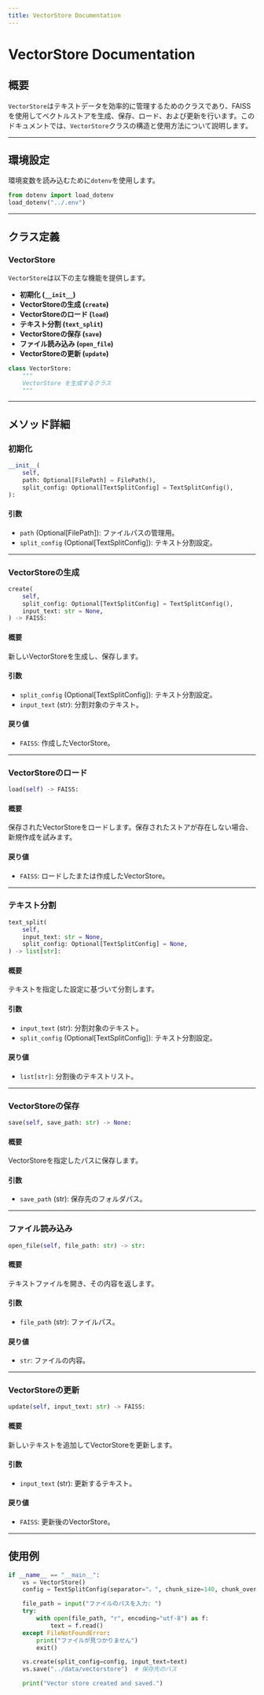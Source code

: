 ```yaml
---
title: VectorStore Documentation
---
```


# VectorStore Documentation

## 概要

`VectorStore`はテキストデータを効率的に管理するためのクラスであり、FAISSを使用してベクトルストアを生成、保存、ロード、および更新を行います。このドキュメントでは、`VectorStore`クラスの構造と使用方法について説明します。

---

## 環境設定

環境変数を読み込むために`dotenv`を使用します。

```python
from dotenv import load_dotenv
load_dotenv("../.env")
```

---

## クラス定義

### VectorStore
`VectorStore`は以下の主な機能を提供します。

- **初期化 (`__init__`)**
- **VectorStoreの生成 (`create`)**
- **VectorStoreのロード (`load`)**
- **テキスト分割 (`text_split`)**
- **VectorStoreの保存 (`save`)**
- **ファイル読み込み (`open_file`)**
- **VectorStoreの更新 (`update`)**

```python
class VectorStore:
    """
    VectorStore を生成するクラス
    """
```

---

## メソッド詳細

### 初期化

```python
__init__(
    self,
    path: Optional[FilePath] = FilePath(),
    split_config: Optional[TextSplitConfig] = TextSplitConfig(),
):
```

#### 引数
- `path` (Optional[FilePath]): ファイルパスの管理用。
- `split_config` (Optional[TextSplitConfig]): テキスト分割設定。

---

### VectorStoreの生成

```python
create(
    self,
    split_config: Optional[TextSplitConfig] = TextSplitConfig(),
    input_text: str = None,
) -> FAISS:
```

#### 概要

新しいVectorStoreを生成し、保存します。

#### 引数
- `split_config` (Optional[TextSplitConfig]): テキスト分割設定。
- `input_text` (str): 分割対象のテキスト。

#### 戻り値
- `FAISS`: 作成したVectorStore。

---

### VectorStoreのロード

```python
load(self) -> FAISS:
```

#### 概要

保存されたVectorStoreをロードします。保存されたストアが存在しない場合、新規作成を試みます。

#### 戻り値
- `FAISS`: ロードしたまたは作成したVectorStore。

---

### テキスト分割

```python
text_split(
    self,
    input_text: str = None,
    split_config: Optional[TextSplitConfig] = None,
) -> list[str]:
```

#### 概要

テキストを指定した設定に基づいて分割します。

#### 引数
- `input_text` (str): 分割対象のテキスト。
- `split_config` (Optional[TextSplitConfig]): テキスト分割設定。

#### 戻り値
- `list[str]`: 分割後のテキストリスト。

---

### VectorStoreの保存

```python
save(self, save_path: str) -> None:
```

#### 概要

VectorStoreを指定したパスに保存します。

#### 引数
- `save_path` (str): 保存先のフォルダパス。

---

### ファイル読み込み

```python
open_file(self, file_path: str) -> str:
```

#### 概要

テキストファイルを開き、その内容を返します。

#### 引数
- `file_path` (str): ファイルパス。

#### 戻り値
- `str`: ファイルの内容。

---

### VectorStoreの更新

```python
update(self, input_text: str) -> FAISS:
```

#### 概要

新しいテキストを追加してVectorStoreを更新します。

#### 引数
- `input_text` (str): 更新するテキスト。

#### 戻り値
- `FAISS`: 更新後のVectorStore。

---

## 使用例

```python
if __name__ == "__main__":
    vs = VectorStore()
    config = TextSplitConfig(separator="。", chunk_size=140, chunk_overlap=0)

    file_path = input("ファイルのパスを入力: ")
    try:
        with open(file_path, "r", encoding="utf-8") as f:
            text = f.read()
    except FileNotFoundError:
        print("ファイルが見つかりません")
        exit()

    vs.create(split_config=config, input_text=text)
    vs.save("../data/vectorstore")  # 保存先のパス

    print("Vector store created and saved.")
